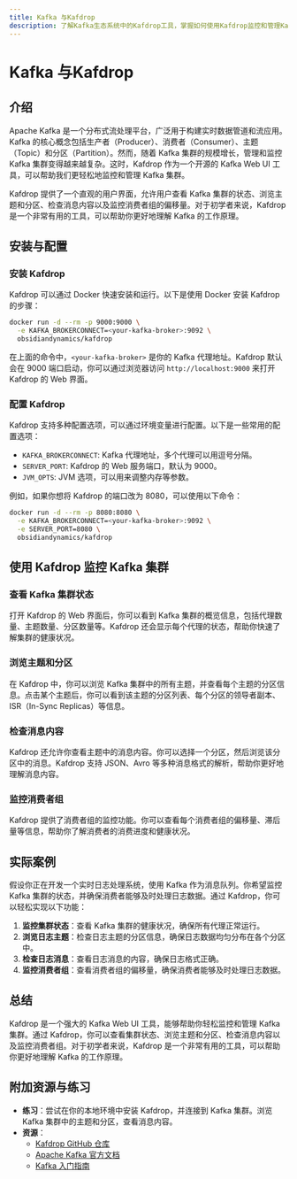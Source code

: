 ```yaml
---
title: Kafka 与Kafdrop
description: 了解Kafka生态系统中的Kafdrop工具，掌握如何使用Kafdrop监控和管理Kafka集群。
---
```


# Kafka 与Kafdrop

## 介绍

Apache Kafka 是一个分布式流处理平台，广泛用于构建实时数据管道和流应用。Kafka 的核心概念包括生产者（Producer）、消费者（Consumer）、主题（Topic）和分区（Partition）。然而，随着 Kafka 集群的规模增长，管理和监控 Kafka 集群变得越来越复杂。这时，Kafdrop 作为一个开源的 Kafka Web UI 工具，可以帮助我们更轻松地监控和管理 Kafka 集群。

Kafdrop 提供了一个直观的用户界面，允许用户查看 Kafka 集群的状态、浏览主题和分区、检查消息内容以及监控消费者组的偏移量。对于初学者来说，Kafdrop 是一个非常有用的工具，可以帮助你更好地理解 Kafka 的工作原理。

## 安装与配置

### 安装 Kafdrop

Kafdrop 可以通过 Docker 快速安装和运行。以下是使用 Docker 安装 Kafdrop 的步骤：

```bash
docker run -d --rm -p 9000:9000 \
  -e KAFKA_BROKERCONNECT=<your-kafka-broker>:9092 \
  obsidiandynamics/kafdrop
```

在上面的命令中，`<your-kafka-broker>` 是你的 Kafka 代理地址。Kafdrop 默认会在 9000 端口启动，你可以通过浏览器访问 `http://localhost:9000` 来打开 Kafdrop 的 Web 界面。

### 配置 Kafdrop

Kafdrop 支持多种配置选项，可以通过环境变量进行配置。以下是一些常用的配置选项：

- `KAFKA_BROKERCONNECT`: Kafka 代理地址，多个代理可以用逗号分隔。
- `SERVER_PORT`: Kafdrop 的 Web 服务端口，默认为 9000。
- `JVM_OPTS`: JVM 选项，可以用来调整内存等参数。

例如，如果你想将 Kafdrop 的端口改为 8080，可以使用以下命令：

```bash
docker run -d --rm -p 8080:8080 \
  -e KAFKA_BROKERCONNECT=<your-kafka-broker>:9092 \
  -e SERVER_PORT=8080 \
  obsidiandynamics/kafdrop
```

## 使用 Kafdrop 监控 Kafka 集群

### 查看 Kafka 集群状态

打开 Kafdrop 的 Web 界面后，你可以看到 Kafka 集群的概览信息，包括代理数量、主题数量、分区数量等。Kafdrop 还会显示每个代理的状态，帮助你快速了解集群的健康状况。

### 浏览主题和分区

在 Kafdrop 中，你可以浏览 Kafka 集群中的所有主题，并查看每个主题的分区信息。点击某个主题后，你可以看到该主题的分区列表、每个分区的领导者副本、ISR（In-Sync Replicas）等信息。

### 检查消息内容

Kafdrop 还允许你查看主题中的消息内容。你可以选择一个分区，然后浏览该分区中的消息。Kafdrop 支持 JSON、Avro 等多种消息格式的解析，帮助你更好地理解消息内容。

### 监控消费者组

Kafdrop 提供了消费者组的监控功能。你可以查看每个消费者组的偏移量、滞后量等信息，帮助你了解消费者的消费进度和健康状况。

## 实际案例

假设你正在开发一个实时日志处理系统，使用 Kafka 作为消息队列。你希望监控 Kafka 集群的状态，并确保消费者能够及时处理日志数据。通过 Kafdrop，你可以轻松实现以下功能：

1. **监控集群状态**：查看 Kafka 集群的健康状况，确保所有代理正常运行。
2. **浏览日志主题**：检查日志主题的分区信息，确保日志数据均匀分布在各个分区中。
3. **检查日志消息**：查看日志消息的内容，确保日志格式正确。
4. **监控消费者组**：查看消费者组的偏移量，确保消费者能够及时处理日志数据。

## 总结

Kafdrop 是一个强大的 Kafka Web UI 工具，能够帮助你轻松监控和管理 Kafka 集群。通过 Kafdrop，你可以查看集群状态、浏览主题和分区、检查消息内容以及监控消费者组。对于初学者来说，Kafdrop 是一个非常有用的工具，可以帮助你更好地理解 Kafka 的工作原理。

## 附加资源与练习

- **练习**：尝试在你的本地环境中安装 Kafdrop，并连接到 Kafka 集群。浏览 Kafka 集群中的主题和分区，查看消息内容。
- **资源**：
  - [Kafdrop GitHub 仓库](https://github.com/obsidiandynamics/kafdrop)
  - [Apache Kafka 官方文档](https://kafka.apache.org/documentation/)
  - [Kafka 入门指南](https://kafka.apache.org/quickstart)
